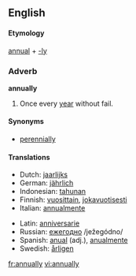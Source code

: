 ==English==

====Etymology====
[[annual]] + [[-ly]]

===Adverb===
'''annually'''

# {{time}} Once every [[year]] without fail.

====Synonyms====
*[[perennially]]

====Translations====
{{top}}
*Dutch: [[jaarlijks]]
*German: [[jährlich]]
*Indonesian: [[tahun|tahunan]]
*Finnish: [[vuosittain]], [[jokavuotisesti]]
*Italian: [[annualmente]]
{{mid}}
*Latin: [[anniversarie]]
*Russian: [[ежегодно]] /ježegódno/
*Spanish: [[anual]] (adj.), [[anualmente]]
*Swedish: [[årligen]]
{{bottom}}

[[fr:annually]]
[[vi:annually]]